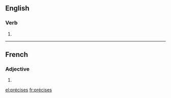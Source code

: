 ==English==

===Verb===
{{head|en}}

# {{en-third-person singular of|précis}}

----

==French==

===Adjective===
{{fr-adj-form}}

# {{feminine plural of|précis|lang=fr}}

[[el:précises]]
[[fr:précises]]